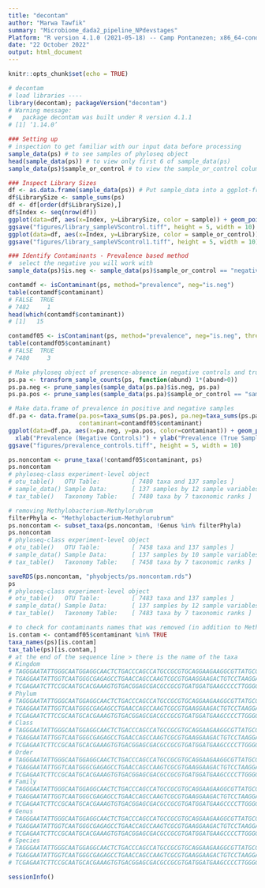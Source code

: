 ```yaml
---
title: "decontam"
author: "Marwa Tawfik"
summary: "Microbiome_dada2_pipeline_NPdevstages"
Platform: "R version 4.1.0 (2021-05-18) -- Camp Pontanezen; x86_64-conda-linux-gnu (64-bit)"
date: "22 October 2022"
output: html_document
---
```


```r
knitr::opts_chunk$set(echo = TRUE)
```


```r
# decontam
# load libraries ----
library(decontam); packageVersion("decontam")
# Warning message:
#   package decontam was built under R version 4.1.1 
# [1] ‘1.14.0’
```


```r
### Setting up
# inspection to get familiar with our input data before processing 
sample_data(ps) # to see samples of phyloseq object
head(sample_data(ps)) # to view only first 6 of sample_data(ps)
sample_data(ps)$sample_or_control # to view the sample_or_control column 
```


```r
### Inspect Library Sizes
df <- as.data.frame(sample_data(ps)) # Put sample_data into a ggplot-friendly data.frame (ggplot accept df)
df$LibrarySize <- sample_sums(ps)
df <- df[order(df$LibrarySize),]
df$Index <- seq(nrow(df))
ggplot(data=df, aes(x=Index, y=LibrarySize, color = sample)) + geom_point()
ggsave("figures/library_sampleVScontrol.tiff", height = 5, width = 10)
ggplot(data=df, aes(x=Index, y=LibrarySize, color = sample_or_control)) + geom_point()
ggsave("figures/library_sampleVScontrol1.tiff", height = 5, width = 10)
```


```r
### Identify Contaminants - Prevalence based method 
#  select the negative you will work with 
sample_data(ps)$is.neg <- sample_data(ps)$sample_or_control == "negative"

contamdf <- isContaminant(ps, method="prevalence", neg="is.neg")
table(contamdf$contaminant)
# FALSE  TRUE 
# 7482     1 
head(which(contamdf$contaminant))
# [1]   15

contamdf05 <- isContaminant(ps, method="prevalence", neg="is.neg", threshold=0.5)
table(contamdf05$contaminant)
# FALSE  TRUE 
# 7480     3

```


```r
# Make phyloseq object of presence-absence in negative controls and true samples
ps.pa <- transform_sample_counts(ps, function(abund) 1*(abund>0))
ps.pa.neg <- prune_samples(sample_data(ps.pa)$is.neg, ps.pa)
ps.pa.pos <- prune_samples(sample_data(ps.pa)$sample_or_control == "sample", ps.pa)
```


```r
# Make data.frame of prevalence in positive and negative samples
df.pa <- data.frame(pa.pos=taxa_sums(ps.pa.pos), pa.neg=taxa_sums(ps.pa.neg),
                    contaminant=contamdf05$contaminant)
ggplot(data=df.pa, aes(x=pa.neg, y=pa.pos, color=contaminant)) + geom_point() +
  xlab("Prevalence (Negative Controls)") + ylab("Prevalence (True Samples)")
ggsave("figures/prevalence_controls.tiff", height = 5, width = 10)
```


```r
ps.noncontam <- prune_taxa(!contamdf05$contaminant, ps)
ps.noncontam
# phyloseq-class experiment-level object
# otu_table()   OTU Table:         [ 7480 taxa and 137 samples ]
# sample_data() Sample Data:       [ 137 samples by 12 sample variables ]
# tax_table()   Taxonomy Table:    [ 7480 taxa by 7 taxonomic ranks ]

# removing Methylobacterium-Methylorubrum
filterPhyla <- "Methylobacterium-Methylorubrum"
ps.noncontam <- subset_taxa(ps.noncontam, !Genus %in% filterPhyla)
ps.noncontam
# phyloseq-class experiment-level object
# otu_table()   OTU Table:         [ 7458 taxa and 137 samples ]
# sample_data() Sample Data:       [ 137 samples by 10 sample variables ]
# tax_table()   Taxonomy Table:    [ 7458 taxa by 7 taxonomic ranks ]

saveRDS(ps.noncontam, "phyobjects/ps.noncontam.rds")
ps 
# phyloseq-class experiment-level object
# otu_table()   OTU Table:         [ 7483 taxa and 137 samples ]
# sample_data() Sample Data:       [ 137 samples by 12 sample variables ]
# tax_table()   Taxonomy Table:    [ 7483 taxa by 7 taxonomic ranks ]

```


```r
# to check for contaminants names that was removed (in addition to Methylobacterium-Methylorubrum which was removed manually)
is.contam <- contamdf05$contaminant %in% TRUE
taxa_names(ps)[is.contam]
tax_table(ps)[is.contam,]
# at the end of the sequence line > there is the name of the taxa 
# Kingdom   
# TAGGGAATATTGGGCAATGGAGGCAACTCTGACCCAGCCATGCCGCGTGCAGGAAGAAGGCGTTATGCGTTGTAAACTGCTTTTATATAGGAAGAAATAGTCCTTGCGAGGAAAGTTGACGGTACTATATGAATAAGCACCGGCTAACTCCGTGCCAGCAGCCGCGGTAATACGGAGGGTGCAAGCGTTGTCCGGATTTATTGGGTTTAAAGGGTGCGTAGGCGGTTTATTAAGTCAGTGGTGAAAGACGGTCGCTCAACGATTGCAGTGCCATTGATACTGGTAGACTTGAGTGGGATTGAGGTAGCTGGAATGGATAGTGTAGCGGTGAAATGCATAGATATTATCCAGAACACCAATTGCGTAGGCAAGTTACTAAGTCTCAACTGACGCTGAGGCACGAAAGTGTGGGTATCAAACA  "Bacteria"
# TGAGGAATATTGGTCAATGGGCGAGAGCCTGAACCAGCCAAGTCGCGTGAAGGAAGACTGTCCTAAGGATTGTAAACTTCTTTTATACGGGAATAACGGGCGATACGAGTATTGCATTGAATGTACCGTAAGAATAAGCATCGGCTAACTCCGTGCCAGCAGCCGCGGTAATACGGAGGATGCGAGCGTTATCCGGATTTATTGGGTTTAAAGGGTGCGTAGGTTGTTCGGTAAGTCAGCGGTGAAACCTGAGCGCTCAACGTTCAGCCTGCCGTTGAAACTGCCGGGCTTGAGTTCAGCGGCGGCAGGCGGAATTCGTGGTGTAGCGGTGAAATGCATAGATATCACGAGGAACTCCGATTGCGAAGGCAGCTTGCCATACTGCGACTGACACTGAAGCACGAAGGCGTGGGTATCAAACA "Bacteria"
# TCGAGAATCTTCCGCAATGCACGAAAGTGTGACGGAGCGACGCCGCGTGATGGATGAAGCCCCTTGGGGTGTAAACATCTTTTATGAATGAAGAAATTTTTGACACTAGTTCATGAATAAGAGGCTCCTAACTCTGTGCCAGCAGGAGCGGTAATACAGAGGCCTCAAGCGTTATCCGGAATTATTGGGCGTAAAGGGTGCGTAGGTGGTTATGTTAGTCGAATTTCAAAGACCCGGGCTCAACCTGGGGAAGGGATTCGAAACGGCATGACTAGAATTAGTGAGAGGTGTGCAGAACTCATGGAGTAGGGGTGAAATCCGTTGATCTCATGGGGAATACCAAATGCGAAGGCAGCACACTGGCGCTATATTGACACTGAGGCACGAAAGCGTGGGTAGCGAATG                  "Bacteria"
# Phylum           
# TAGGGAATATTGGGCAATGGAGGCAACTCTGACCCAGCCATGCCGCGTGCAGGAAGAAGGCGTTATGCGTTGTAAACTGCTTTTATATAGGAAGAAATAGTCCTTGCGAGGAAAGTTGACGGTACTATATGAATAAGCACCGGCTAACTCCGTGCCAGCAGCCGCGGTAATACGGAGGGTGCAAGCGTTGTCCGGATTTATTGGGTTTAAAGGGTGCGTAGGCGGTTTATTAAGTCAGTGGTGAAAGACGGTCGCTCAACGATTGCAGTGCCATTGATACTGGTAGACTTGAGTGGGATTGAGGTAGCTGGAATGGATAGTGTAGCGGTGAAATGCATAGATATTATCCAGAACACCAATTGCGTAGGCAAGTTACTAAGTCTCAACTGACGCTGAGGCACGAAAGTGTGGGTATCAAACA  "Bacteroidota"   
# TGAGGAATATTGGTCAATGGGCGAGAGCCTGAACCAGCCAAGTCGCGTGAAGGAAGACTGTCCTAAGGATTGTAAACTTCTTTTATACGGGAATAACGGGCGATACGAGTATTGCATTGAATGTACCGTAAGAATAAGCATCGGCTAACTCCGTGCCAGCAGCCGCGGTAATACGGAGGATGCGAGCGTTATCCGGATTTATTGGGTTTAAAGGGTGCGTAGGTTGTTCGGTAAGTCAGCGGTGAAACCTGAGCGCTCAACGTTCAGCCTGCCGTTGAAACTGCCGGGCTTGAGTTCAGCGGCGGCAGGCGGAATTCGTGGTGTAGCGGTGAAATGCATAGATATCACGAGGAACTCCGATTGCGAAGGCAGCTTGCCATACTGCGACTGACACTGAAGCACGAAGGCGTGGGTATCAAACA "Bacteroidota"   
# TCGAGAATCTTCCGCAATGCACGAAAGTGTGACGGAGCGACGCCGCGTGATGGATGAAGCCCCTTGGGGTGTAAACATCTTTTATGAATGAAGAAATTTTTGACACTAGTTCATGAATAAGAGGCTCCTAACTCTGTGCCAGCAGGAGCGGTAATACAGAGGCCTCAAGCGTTATCCGGAATTATTGGGCGTAAAGGGTGCGTAGGTGGTTATGTTAGTCGAATTTCAAAGACCCGGGCTCAACCTGGGGAAGGGATTCGAAACGGCATGACTAGAATTAGTGAGAGGTGTGCAGAACTCATGGAGTAGGGGTGAAATCCGTTGATCTCATGGGGAATACCAAATGCGAAGGCAGCACACTGGCGCTATATTGACACTGAGGCACGAAAGCGTGGGTAGCGAATG                  "Patescibacteria"
# Class          
# TAGGGAATATTGGGCAATGGAGGCAACTCTGACCCAGCCATGCCGCGTGCAGGAAGAAGGCGTTATGCGTTGTAAACTGCTTTTATATAGGAAGAAATAGTCCTTGCGAGGAAAGTTGACGGTACTATATGAATAAGCACCGGCTAACTCCGTGCCAGCAGCCGCGGTAATACGGAGGGTGCAAGCGTTGTCCGGATTTATTGGGTTTAAAGGGTGCGTAGGCGGTTTATTAAGTCAGTGGTGAAAGACGGTCGCTCAACGATTGCAGTGCCATTGATACTGGTAGACTTGAGTGGGATTGAGGTAGCTGGAATGGATAGTGTAGCGGTGAAATGCATAGATATTATCCAGAACACCAATTGCGTAGGCAAGTTACTAAGTCTCAACTGACGCTGAGGCACGAAAGTGTGGGTATCAAACA  "Bacteroidia"  
# TGAGGAATATTGGTCAATGGGCGAGAGCCTGAACCAGCCAAGTCGCGTGAAGGAAGACTGTCCTAAGGATTGTAAACTTCTTTTATACGGGAATAACGGGCGATACGAGTATTGCATTGAATGTACCGTAAGAATAAGCATCGGCTAACTCCGTGCCAGCAGCCGCGGTAATACGGAGGATGCGAGCGTTATCCGGATTTATTGGGTTTAAAGGGTGCGTAGGTTGTTCGGTAAGTCAGCGGTGAAACCTGAGCGCTCAACGTTCAGCCTGCCGTTGAAACTGCCGGGCTTGAGTTCAGCGGCGGCAGGCGGAATTCGTGGTGTAGCGGTGAAATGCATAGATATCACGAGGAACTCCGATTGCGAAGGCAGCTTGCCATACTGCGACTGACACTGAAGCACGAAGGCGTGGGTATCAAACA "Bacteroidia"  
# TCGAGAATCTTCCGCAATGCACGAAAGTGTGACGGAGCGACGCCGCGTGATGGATGAAGCCCCTTGGGGTGTAAACATCTTTTATGAATGAAGAAATTTTTGACACTAGTTCATGAATAAGAGGCTCCTAACTCTGTGCCAGCAGGAGCGGTAATACAGAGGCCTCAAGCGTTATCCGGAATTATTGGGCGTAAAGGGTGCGTAGGTGGTTATGTTAGTCGAATTTCAAAGACCCGGGCTCAACCTGGGGAAGGGATTCGAAACGGCATGACTAGAATTAGTGAGAGGTGTGCAGAACTCATGGAGTAGGGGTGAAATCCGTTGATCTCATGGGGAATACCAAATGCGAAGGCAGCACACTGGCGCTATATTGACACTGAGGCACGAAAGCGTGGGTAGCGAATG                  "Parcubacteria"
# Order                      
# TAGGGAATATTGGGCAATGGAGGCAACTCTGACCCAGCCATGCCGCGTGCAGGAAGAAGGCGTTATGCGTTGTAAACTGCTTTTATATAGGAAGAAATAGTCCTTGCGAGGAAAGTTGACGGTACTATATGAATAAGCACCGGCTAACTCCGTGCCAGCAGCCGCGGTAATACGGAGGGTGCAAGCGTTGTCCGGATTTATTGGGTTTAAAGGGTGCGTAGGCGGTTTATTAAGTCAGTGGTGAAAGACGGTCGCTCAACGATTGCAGTGCCATTGATACTGGTAGACTTGAGTGGGATTGAGGTAGCTGGAATGGATAGTGTAGCGGTGAAATGCATAGATATTATCCAGAACACCAATTGCGTAGGCAAGTTACTAAGTCTCAACTGACGCTGAGGCACGAAAGTGTGGGTATCAAACA  "Cytophagales"             
# TGAGGAATATTGGTCAATGGGCGAGAGCCTGAACCAGCCAAGTCGCGTGAAGGAAGACTGTCCTAAGGATTGTAAACTTCTTTTATACGGGAATAACGGGCGATACGAGTATTGCATTGAATGTACCGTAAGAATAAGCATCGGCTAACTCCGTGCCAGCAGCCGCGGTAATACGGAGGATGCGAGCGTTATCCGGATTTATTGGGTTTAAAGGGTGCGTAGGTTGTTCGGTAAGTCAGCGGTGAAACCTGAGCGCTCAACGTTCAGCCTGCCGTTGAAACTGCCGGGCTTGAGTTCAGCGGCGGCAGGCGGAATTCGTGGTGTAGCGGTGAAATGCATAGATATCACGAGGAACTCCGATTGCGAAGGCAGCTTGCCATACTGCGACTGACACTGAAGCACGAAGGCGTGGGTATCAAACA "Bacteroidales"            
# TCGAGAATCTTCCGCAATGCACGAAAGTGTGACGGAGCGACGCCGCGTGATGGATGAAGCCCCTTGGGGTGTAAACATCTTTTATGAATGAAGAAATTTTTGACACTAGTTCATGAATAAGAGGCTCCTAACTCTGTGCCAGCAGGAGCGGTAATACAGAGGCCTCAAGCGTTATCCGGAATTATTGGGCGTAAAGGGTGCGTAGGTGGTTATGTTAGTCGAATTTCAAAGACCCGGGCTCAACCTGGGGAAGGGATTCGAAACGGCATGACTAGAATTAGTGAGAGGTGTGCAGAACTCATGGAGTAGGGGTGAAATCCGTTGATCTCATGGGGAATACCAAATGCGAAGGCAGCACACTGGCGCTATATTGACACTGAGGCACGAAAGCGTGGGTAGCGAATG                  "Candidatus Nomurabacteria"
# Family              
# TAGGGAATATTGGGCAATGGAGGCAACTCTGACCCAGCCATGCCGCGTGCAGGAAGAAGGCGTTATGCGTTGTAAACTGCTTTTATATAGGAAGAAATAGTCCTTGCGAGGAAAGTTGACGGTACTATATGAATAAGCACCGGCTAACTCCGTGCCAGCAGCCGCGGTAATACGGAGGGTGCAAGCGTTGTCCGGATTTATTGGGTTTAAAGGGTGCGTAGGCGGTTTATTAAGTCAGTGGTGAAAGACGGTCGCTCAACGATTGCAGTGCCATTGATACTGGTAGACTTGAGTGGGATTGAGGTAGCTGGAATGGATAGTGTAGCGGTGAAATGCATAGATATTATCCAGAACACCAATTGCGTAGGCAAGTTACTAAGTCTCAACTGACGCTGAGGCACGAAAGTGTGGGTATCAAACA  "Spirosomaceae"     
# TGAGGAATATTGGTCAATGGGCGAGAGCCTGAACCAGCCAAGTCGCGTGAAGGAAGACTGTCCTAAGGATTGTAAACTTCTTTTATACGGGAATAACGGGCGATACGAGTATTGCATTGAATGTACCGTAAGAATAAGCATCGGCTAACTCCGTGCCAGCAGCCGCGGTAATACGGAGGATGCGAGCGTTATCCGGATTTATTGGGTTTAAAGGGTGCGTAGGTTGTTCGGTAAGTCAGCGGTGAAACCTGAGCGCTCAACGTTCAGCCTGCCGTTGAAACTGCCGGGCTTGAGTTCAGCGGCGGCAGGCGGAATTCGTGGTGTAGCGGTGAAATGCATAGATATCACGAGGAACTCCGATTGCGAAGGCAGCTTGCCATACTGCGACTGACACTGAAGCACGAAGGCGTGGGTATCAAACA "Porphyromonadaceae"
# TCGAGAATCTTCCGCAATGCACGAAAGTGTGACGGAGCGACGCCGCGTGATGGATGAAGCCCCTTGGGGTGTAAACATCTTTTATGAATGAAGAAATTTTTGACACTAGTTCATGAATAAGAGGCTCCTAACTCTGTGCCAGCAGGAGCGGTAATACAGAGGCCTCAAGCGTTATCCGGAATTATTGGGCGTAAAGGGTGCGTAGGTGGTTATGTTAGTCGAATTTCAAAGACCCGGGCTCAACCTGGGGAAGGGATTCGAAACGGCATGACTAGAATTAGTGAGAGGTGTGCAGAACTCATGGAGTAGGGGTGAAATCCGTTGATCTCATGGGGAATACCAAATGCGAAGGCAGCACACTGGCGCTATATTGACACTGAGGCACGAAAGCGTGGGTAGCGAATG                  NA                  
# Genus          
# TAGGGAATATTGGGCAATGGAGGCAACTCTGACCCAGCCATGCCGCGTGCAGGAAGAAGGCGTTATGCGTTGTAAACTGCTTTTATATAGGAAGAAATAGTCCTTGCGAGGAAAGTTGACGGTACTATATGAATAAGCACCGGCTAACTCCGTGCCAGCAGCCGCGGTAATACGGAGGGTGCAAGCGTTGTCCGGATTTATTGGGTTTAAAGGGTGCGTAGGCGGTTTATTAAGTCAGTGGTGAAAGACGGTCGCTCAACGATTGCAGTGCCATTGATACTGGTAGACTTGAGTGGGATTGAGGTAGCTGGAATGGATAGTGTAGCGGTGAAATGCATAGATATTATCCAGAACACCAATTGCGTAGGCAAGTTACTAAGTCTCAACTGACGCTGAGGCACGAAAGTGTGGGTATCAAACA  "Arcicella"    
# TGAGGAATATTGGTCAATGGGCGAGAGCCTGAACCAGCCAAGTCGCGTGAAGGAAGACTGTCCTAAGGATTGTAAACTTCTTTTATACGGGAATAACGGGCGATACGAGTATTGCATTGAATGTACCGTAAGAATAAGCATCGGCTAACTCCGTGCCAGCAGCCGCGGTAATACGGAGGATGCGAGCGTTATCCGGATTTATTGGGTTTAAAGGGTGCGTAGGTTGTTCGGTAAGTCAGCGGTGAAACCTGAGCGCTCAACGTTCAGCCTGCCGTTGAAACTGCCGGGCTTGAGTTCAGCGGCGGCAGGCGGAATTCGTGGTGTAGCGGTGAAATGCATAGATATCACGAGGAACTCCGATTGCGAAGGCAGCTTGCCATACTGCGACTGACACTGAAGCACGAAGGCGTGGGTATCAAACA "Porphyromonas"
# TCGAGAATCTTCCGCAATGCACGAAAGTGTGACGGAGCGACGCCGCGTGATGGATGAAGCCCCTTGGGGTGTAAACATCTTTTATGAATGAAGAAATTTTTGACACTAGTTCATGAATAAGAGGCTCCTAACTCTGTGCCAGCAGGAGCGGTAATACAGAGGCCTCAAGCGTTATCCGGAATTATTGGGCGTAAAGGGTGCGTAGGTGGTTATGTTAGTCGAATTTCAAAGACCCGGGCTCAACCTGGGGAAGGGATTCGAAACGGCATGACTAGAATTAGTGAGAGGTGTGCAGAACTCATGGAGTAGGGGTGAAATCCGTTGATCTCATGGGGAATACCAAATGCGAAGGCAGCACACTGGCGCTATATTGACACTGAGGCACGAAAGCGTGGGTAGCGAATG                  NA             
# Species     
# TAGGGAATATTGGGCAATGGAGGCAACTCTGACCCAGCCATGCCGCGTGCAGGAAGAAGGCGTTATGCGTTGTAAACTGCTTTTATATAGGAAGAAATAGTCCTTGCGAGGAAAGTTGACGGTACTATATGAATAAGCACCGGCTAACTCCGTGCCAGCAGCCGCGGTAATACGGAGGGTGCAAGCGTTGTCCGGATTTATTGGGTTTAAAGGGTGCGTAGGCGGTTTATTAAGTCAGTGGTGAAAGACGGTCGCTCAACGATTGCAGTGCCATTGATACTGGTAGACTTGAGTGGGATTGAGGTAGCTGGAATGGATAGTGTAGCGGTGAAATGCATAGATATTATCCAGAACACCAATTGCGTAGGCAAGTTACTAAGTCTCAACTGACGCTGAGGCACGAAAGTGTGGGTATCAAACA  NA          
# TGAGGAATATTGGTCAATGGGCGAGAGCCTGAACCAGCCAAGTCGCGTGAAGGAAGACTGTCCTAAGGATTGTAAACTTCTTTTATACGGGAATAACGGGCGATACGAGTATTGCATTGAATGTACCGTAAGAATAAGCATCGGCTAACTCCGTGCCAGCAGCCGCGGTAATACGGAGGATGCGAGCGTTATCCGGATTTATTGGGTTTAAAGGGTGCGTAGGTTGTTCGGTAAGTCAGCGGTGAAACCTGAGCGCTCAACGTTCAGCCTGCCGTTGAAACTGCCGGGCTTGAGTTCAGCGGCGGCAGGCGGAATTCGTGGTGTAGCGGTGAAATGCATAGATATCACGAGGAACTCCGATTGCGAAGGCAGCTTGCCATACTGCGACTGACACTGAAGCACGAAGGCGTGGGTATCAAACA "gingivalis"
# TCGAGAATCTTCCGCAATGCACGAAAGTGTGACGGAGCGACGCCGCGTGATGGATGAAGCCCCTTGGGGTGTAAACATCTTTTATGAATGAAGAAATTTTTGACACTAGTTCATGAATAAGAGGCTCCTAACTCTGTGCCAGCAGGAGCGGTAATACAGAGGCCTCAAGCGTTATCCGGAATTATTGGGCGTAAAGGGTGCGTAGGTGGTTATGTTAGTCGAATTTCAAAGACCCGGGCTCAACCTGGGGAAGGGATTCGAAACGGCATGACTAGAATTAGTGAGAGGTGTGCAGAACTCATGGAGTAGGGGTGAAATCCGTTGATCTCATGGGGAATACCAAATGCGAAGGCAGCACACTGGCGCTATATTGACACTGAGGCACGAAAGCGTGGGTAGCGAATG                  NA 
```


```r
sessionInfo()
```